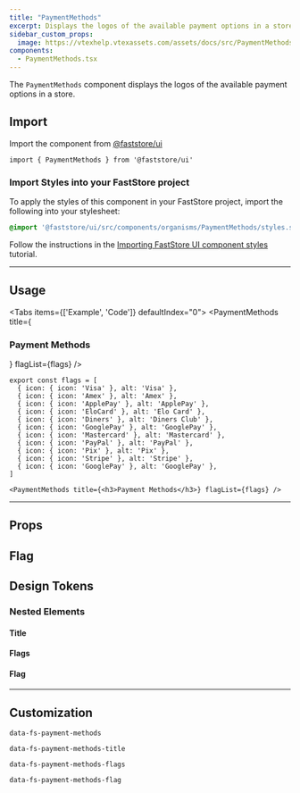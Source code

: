 ```yaml
---
title: "PaymentMethods"
excerpt: Displays the logos of the available payment options in a store.
sidebar_custom_props:
  image: https://vtexhelp.vtexassets.com/assets/docs/src/PaymentMethods___b0f344b254360daa53406cd631887adf.png
components:
  - PaymentMethods.tsx
---
```


The `PaymentMethods` component displays the logos of the available payment options in a store.

## Import

Import the component from [@faststore/ui](https://developers.vtex.com/docs/guides/faststore/components-index)

```tsx
import { PaymentMethods } from '@faststore/ui'
```

### Import Styles into your FastStore project

To apply the styles of this component in your FastStore project, import the following into your stylesheet:

```scss
@import '@faststore/ui/src/components/organisms/PaymentMethods/styles.scss';
```

Follow the instructions in the [Importing FastStore UI component styles](https://developers.vtex.com/docs/guides/faststore/using-themes-importing-ui-components-styles) tutorial.

---

## Usage

<Tabs items={['Example', 'Code']} defaultIndex="0">
  <Tab>
    <OverviewSection>
      <PaymentMethods title={<h3>Payment Methods</h3>} flagList={flags} />
    </OverviewSection>
  </Tab>
  <Tab>
```tsx
export const flags = [
  { icon: { icon: 'Visa' }, alt: 'Visa' },
  { icon: { icon: 'Amex' }, alt: 'Amex' },
  { icon: { icon: 'ApplePay' }, alt: 'ApplePay' },
  { icon: { icon: 'EloCard' }, alt: 'Elo Card' },
  { icon: { icon: 'Diners' }, alt: 'Diners Club' },
  { icon: { icon: 'GooglePay' }, alt: 'GooglePay' },
  { icon: { icon: 'Mastercard' }, alt: 'Mastercard' },
  { icon: { icon: 'PayPal' }, alt: 'PayPal' },
  { icon: { icon: 'Pix' }, alt: 'Pix' },
  { icon: { icon: 'Stripe' }, alt: 'Stripe' },
  { icon: { icon: 'GooglePay' }, alt: 'GooglePay' },
]

<PaymentMethods title={<h3>Payment Methods</h3>} flagList={flags} />
```

  </Tab>
</Tabs>

---

## Props

<ComponentPropsSection component="PaymentMethods" />

## Flag

<PropsSection propsList={propsFlag} />

## Design Tokens

### Nested Elements

#### Title

<TokenTable>
  <TokenRow
    token="--fs-payment-methods-title-size"
    value="var(--fs-text-size-body)"
  />
  <TokenRow
    token="--fs-payment-methods-title-weight"
    value="var(--fs-text-weight-bold)"
  />
  <TokenRow token="--fs-payment-methods-title-line-height" value="1.25" />
</TokenTable>

#### Flags

<TokenTable>
  <TokenRow
    token="--fs-payment-methods-flags-row-gap"
    value="var(--fs-spacing-1)"
  />
  <TokenRow
    token="--fs-payment-methods-flags-margin-top"
    value="var(--fs-spacing-3)"
  />
</TokenTable>

#### Flag

<TokenTable>
  <TokenRow
    token="--fs-payment-methods-flag-width"
    value="var(--fs-spacing-5)"
  />
  <TokenRow
    token="--fs-payment-methods-flag-height"
    value="var(--fs-spacing-4)"
  />
  <TokenRow
    token="--fs-payment-methods-flag-bkg-color"
    value="var(--fs-color-neutral-0)"
    isColor
  />
  <TokenRow
    token="--fs-payment-methods-flag-border-width"
    value="var(--fs-border-width)"
  />
  <TokenRow
    token="--fs-payment-methods-flag-border-color"
    value="var(--fs-color-neutral-3)"
    isColor
  />
  <TokenRow
    token="--fs-payment-methods-flag-border-radius"
    value="var(--fs-border-radius-small)"
  />
</TokenTable>

---

## Customization

`data-fs-payment-methods`

`data-fs-payment-methods-title`

`data-fs-payment-methods-flags`

`data-fs-payment-methods-flag`
